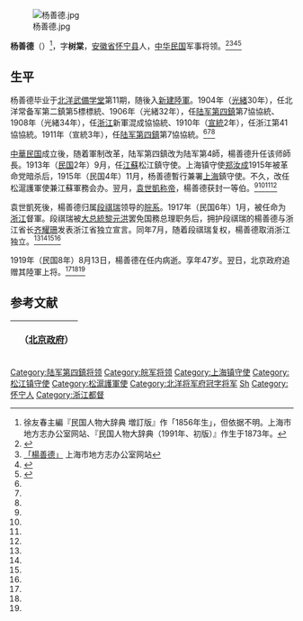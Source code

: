 [[File:杨善德.jpg|thumb]]

'''杨善德'''（{{bd|1873年||1919年|8月13日}}）<ref>徐友春主編『民国人物大辞典 増訂版』作「1856年生」，但依据不明。上海市地方志办公室网站、『民国人物大辞典（1991年、初版）』作生于1873年。</ref>，字'''树棠'''，[[安徽省|安徽省]][[怀宁县|怀宁县]]人，[[中华民国|中华民国]]军事将领。<ref name=xu>{{Cite book<!--|和書-->|author = 徐友春主編|title = 民国人物大辞典 増訂版|year = 2007|publisher = 河北人民出版社|isbn = 978-7-202-03014-1}}</ref><ref name=sh>[http://www.shtong.gov.cn/newsite/node2/node2245/node75342/node75355/node75363/node75367/userobject1ai90356.html 「楊善德」] {{Wayback|url=http://www.shtong.gov.cn/newsite/node2/node2245/node75342/node75355/node75363/node75367/userobject1ai90356.html |date=20201212025122 }}上海市地方志办公室网站</ref><ref name=lai>{{Cite book<!--|和書-->|author = 来新夏等|title = 北洋軍閥史 下冊|year = 2000|publisher =  [[南開大学|南開大学]]出版社|isbn = 7-310-01517-7}}</ref><ref name=liu>{{Cite book<!--|和書-->|author = 劉寿林等編|title = 民国職官年表|year = 1995|publisher = [[中華書局|中華書局]]|isbn = 7-101-01320-1}}</ref>

== 生平 ==
杨善德毕业于[[北洋武備学堂|北洋武備学堂]]第11期，随後入[[新建陸軍|新建陸軍]]。1904年（[[光緒|光緒]]30年），任北洋常备军第二鎮第5標標統、1906年（光緒32年），任[[陆军第四鎮|陆军第四鎮]]第7協協統、1908年（光緒34年），任[[浙江省|浙江]]新軍混成協協統、1910年（[[宣統|宣統]]2年），任浙江第41協協統。1911年（宣統3年），任[[陆军第四鎮|陆军第四鎮]]第7協協統。<ref name=xu/><ref name=sh/><ref name=lai/>

[[中華民国|中華民国]]成立後，随着軍制改革，陆军第四鎮改为陆军第4師，楊善德升任该师師長。1913年（[[民国紀元|民国]]2年）9月，任[[江蘇省_(中華民国)|江蘇]]松江鎮守使。上海镇守使[[郑汝成|郑汝成]]1915年被革命党暗杀后，1915年（民国4年）11月，杨善德暫行兼署[[上海市|上海]]鎮守使。不久，改任松滬護軍使兼江蘇軍務会办。翌月，[[袁世凱称帝|袁世凱称帝]]，楊善德获封一等伯。<ref name=xu/><ref name=sh/><ref name=lai/><ref name=liu/>

袁世凱死後，楊善德归属[[段祺瑞|段祺瑞]]领导的[[皖系|皖系]]。1917年（民国6年）1月，被任命为[[浙江省_(中華民国)|浙江]]督軍。段祺瑞被[[中華民国大总統|大总統]][[黎元洪|黎元洪]]罢免国務总理职务后，拥护段祺瑞的楊善德与浙江省长[[齐耀珊|齐耀珊]]发表浙江省独立宣言。同年7月，随着段祺瑞复权，楊善德取消浙江独立。<ref name=xu/><ref name=sh/><ref name=lai/><ref name=liu/>

1919年（民国8年）8月13日，楊善德在任内病逝。享年47岁。翌日，北京政府追赠其陸軍上将。<ref name=xu/><ref name=sh/><ref name=lai/>

==参考文献==
<div class="references-small">
<references />
</div>

{| class="wikitable" style="margin:0 auto"
|- 
!　{{CHN1912}}（[[中华民国北京政府|北京政府]]）
{{先代次代|[[浙江省_(中華民国)|浙江]]督軍|<small>1917年1月 - 1919年8月</small>|[[呂公望|呂公望]]|[[盧永祥|盧永祥]]}}
|}
{{浙江行政长官}}
{{DEFAULTSORT:Yang杨}}
[[Category:陆军第四鎮将领|Category:陆军第四鎮将领]]
[[Category:皖军将领|Category:皖军将领]]
[[Category:上海镇守使|Category:上海镇守使]]
[[Category:松江镇守使|Category:松江镇守使]]
[[Category:松滬護軍使|Category:松滬護軍使]]
[[Category:北洋将军府冠字将军|Category:北洋将军府冠字将军]]
[[Category:杨姓|Sh]]
[[Category:怀宁人|Category:怀宁人]]
[[Category:浙江都督|Category:浙江都督]]